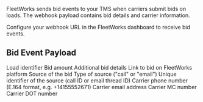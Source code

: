 FleetWorks sends bid events to your TMS when carriers submit bids on loads. The webhook payload contains bid details and carrier information.

<Note>
  Configure your webhook URL in the FleetWorks dashboard to receive bid events.
</Note>

## Bid Event Payload

<ParamField path="loadId" type="string" required>
  Load identifier
</ParamField>

<ParamField path="bidAmount" type="number" required>
  Bid amount
</ParamField>

<ParamField path="notes" type="string">
  Additional bid details
</ParamField>

<ParamField path="url" type="string">
  Link to bid on FleetWorks platform
</ParamField>

<ParamField path="source" type="object" required>
  Source of the bid
  <Expandable>
    <ParamField path="type" type="string" required>
      Type of source ("call" or "email")
    </ParamField>
    <ParamField path="id" type="string" required>
      Unique identifier of the source (call ID or email thread ID)
    </ParamField>
  </Expandable>
</ParamField>

<ParamField path="phone" type="string">
  Carrier phone number (E.164 format, e.g. +14155552671)
</ParamField>

<ParamField path="email" type="string">
  Carrier email address
</ParamField>

<ParamField path="mcNumber" type="string">
  Carrier MC number
</ParamField>

<ParamField path="dotNumber" type="string">
  Carrier DOT number
</ParamField>

